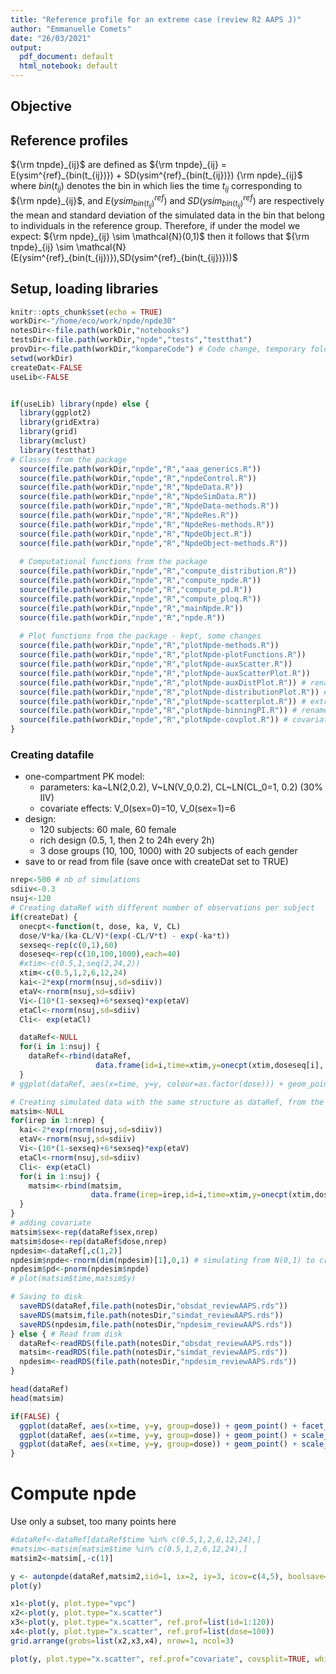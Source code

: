 ```yaml
---
title: "Reference profile for an extreme case (review R2 AAPS J)"
author: "Emmanuelle Comets"
date: "26/03/2021"
output:
  pdf_document: default
  html_notebook: default
---
```


## Objective

## Reference profiles

${\rm tnpde}_{ij}$ are defined as
${\rm tnpde}_{ij} = E(ysim^{ref}_{bin(t_{ij})}) + SD(ysim^{ref}_{bin(t_{ij})}) {\rm npde}_{ij}$
where $bin(t_{ij})$ denotes the bin in which lies the time $t_{ij}$ corresponding to ${\rm npde}_{ij}$, and $E(ysim^{ref}_{bin(t_{ij})})$ and $SD(ysim^{ref}_{bin(t_{ij})})$ are respectively the mean and standard deviation of the simulated data in the bin that belong to individuals in the reference group. Therefore, if under the model we expect:
${\rm npde}_{ij} \sim \mathcal{N}(0,1)$
then it follows that
${\rm tnpde}_{ij} \sim \mathcal{N}(E(ysim^{ref}_{bin(t_{ij})}),SD(ysim^{ref}_{bin(t_{ij})}))$


## Setup, loading libraries

```r
knitr::opts_chunk$set(echo = TRUE)
workDir<-"/home/eco/work/npde/npde30"
notesDir<-file.path(workDir,"notebooks")
testsDir<-file.path(workDir,"npde","tests","testthat")
provDir<-file.path(workDir,"kompareCode") # Code change, temporary folder and files (Eco)
setwd(workDir)
createDat<-FALSE
useLib<-FALSE


if(useLib) library(npde) else {
  library(ggplot2)
  library(gridExtra)
  library(grid)
  library(mclust)
  library(testthat)
# Classes from the package
  source(file.path(workDir,"npde","R","aaa_generics.R"))
  source(file.path(workDir,"npde","R","npdeControl.R"))
  source(file.path(workDir,"npde","R","NpdeData.R"))
  source(file.path(workDir,"npde","R","NpdeSimData.R"))
  source(file.path(workDir,"npde","R","NpdeData-methods.R"))
  source(file.path(workDir,"npde","R","NpdeRes.R"))
  source(file.path(workDir,"npde","R","NpdeRes-methods.R"))
  source(file.path(workDir,"npde","R","NpdeObject.R"))
  source(file.path(workDir,"npde","R","NpdeObject-methods.R"))
  
  # Computational functions from the package
  source(file.path(workDir,"npde","R","compute_distribution.R"))
  source(file.path(workDir,"npde","R","compute_npde.R"))
  source(file.path(workDir,"npde","R","compute_pd.R"))
  source(file.path(workDir,"npde","R","compute_ploq.R"))
  source(file.path(workDir,"npde","R","mainNpde.R"))
  source(file.path(workDir,"npde","R","npde.R"))
  
  # Plot functions from the package - kept, some changes
  source(file.path(workDir,"npde","R","plotNpde-methods.R"))
  source(file.path(workDir,"npde","R","plotNpde-plotFunctions.R"))
  source(file.path(workDir,"npde","R","plotNpde-auxScatter.R")) 
  source(file.path(workDir,"npde","R","plotNpde-auxScatterPlot.R")) 
  source(file.path(workDir,"npde","R","plotNpde-auxDistPlot.R")) # renamed from plotNpde-unitFunctionsAux.R
  source(file.path(workDir,"npde","R","plotNpde-distributionPlot.R")) # extracted "main" for distribution plots from plotNpde-plotFunctions.R
  source(file.path(workDir,"npde","R","plotNpde-scatterplot.R")) # extracted "main" for scatter plots f
  source(file.path(workDir,"npde","R","plotNpde-binningPI.R")) # renamed from plotNpde-unitFunctionsPI.R
  source(file.path(workDir,"npde","R","plotNpde-covplot.R")) # covariate plots as boxplots
}
```


### Creating datafile

- one-compartment PK model:
  - parameters: ka~LN(2,0.2), V~LN(V_0,0.2), CL~LN(CL_0=1, 0.2) (30% IIV)
  - covariate effects: V_0(sex=0)=10, V_0(sex=1)=6
- design:
  - 120 subjects: 60 male, 60 female
  - rich design (0.5, 1, then 2 to 24h every 2h)
  - 3 dose groups (10, 100, 1000) with 20 subjects of each gender
- save to or read from file (save once with createDat set to TRUE)

```r
nrep<-500 # nb of simulations
sdiiv<-0.3
nsuj<-120
# Creating dataRef with different number of observations per subject
if(createDat) {
  onecpt<-function(t, dose, ka, V, CL)
  dose/V*ka/(ka-CL/V)*(exp(-CL/V*t) - exp(-ka*t))
  sexseq<-rep(c(0,1),60)
  doseseq<-rep(c(10,100,1000),each=40)
  #xtim<-c(0.5,1,seq(2,24,2))
  xtim<-c(0.5,1,2,6,12,24)
  kai<-2*exp(rnorm(nsuj,sd=sdiiv))
  etaV<-rnorm(nsuj,sd=sdiiv)
  Vi<-(10*(1-sexseq)+6*sexseq)*exp(etaV)
  etaCl<-rnorm(nsuj,sd=sdiiv)
  Cli<- exp(etaCl)

  dataRef<-NULL
  for(i in 1:nsuj) {
    dataRef<-rbind(dataRef,
                   data.frame(id=i,time=xtim,y=onecpt(xtim,doseseq[i], kai[i], Vi[i], Cli[i]),sex=sexseq[i], dose=doseseq[i]))
  }
# ggplot(dataRef, aes(x=time, y=y, colour=as.factor(dose))) + geom_point()

# Creating simulated data with the same structure as dataRef, from the same model
matsim<-NULL
for(irep in 1:nrep) {
  kai<-2*exp(rnorm(nsuj,sd=sdiiv))
  etaV<-rnorm(nsuj,sd=sdiiv)
  Vi<-(10*(1-sexseq)+6*sexseq)*exp(etaV)
  etaCl<-rnorm(nsuj,sd=sdiiv)
  Cli<- exp(etaCl)
  for(i in 1:nsuj) {
    matsim<-rbind(matsim,
                  data.frame(irep=irep,id=i,time=xtim,y=onecpt(xtim,doseseq[i], kai[i], Vi[i], Cli[i])))
  }
}
# adding covariate
matsim$sex<-rep(dataRef$sex,nrep)
matsim$dose<-rep(dataRef$dose,nrep)
npdesim<-dataRef[,c(1,2)]
npdesim$npde<-rnorm(dim(npdesim)[1],0,1) # simulating from N(0,1) to create npde
npdesim$pd<-pnorm(npdesim$npde)
# plot(matsim$time,matsim$y)

# Saving to disk
  saveRDS(dataRef,file.path(notesDir,"obsdat_reviewAAPS.rds"))
  saveRDS(matsim,file.path(notesDir,"simdat_reviewAAPS.rds"))
  saveRDS(npdesim,file.path(notesDir,"npdesim_reviewAAPS.rds"))
} else { # Read from disk
  dataRef<-readRDS(file.path(notesDir,"obsdat_reviewAAPS.rds"))
  matsim<-readRDS(file.path(notesDir,"simdat_reviewAAPS.rds"))
  npdesim<-readRDS(file.path(notesDir,"npdesim_reviewAAPS.rds"))
}

head(dataRef)
head(matsim)

if(FALSE) {
  ggplot(dataRef, aes(x=time, y=y, group=dose)) + geom_point() + facet_wrap(.~dose)
  ggplot(dataRef, aes(x=time, y=y, group=dose)) + geom_point() + scale_y_continuous( "my-ylab", limits = NULL) + facet_wrap(.~dose, scales="free_y")
  ggplot(dataRef, aes(x=time, y=y, group=dose)) + geom_point() + scale_y_continuous( "my-ylab", limits = NULL) + coord_cartesian(xlim=c(0,20), ylim=NULL) + facet_wrap(.~dose, scales="free_y")
}
```

# Compute npde

Use only a subset, too many points here

```r

#dataRef<-dataRef[dataRef$time %in% c(0.5,1,2,6,12,24),]
#matsim<-matsim[matsim$time %in% c(0.5,1,2,6,12,24),]
matsim2<-matsim[,-c(1)]

y <- autonpde(dataRef,matsim2,iid=1, ix=2, iy=3, icov=c(4,5), boolsave=FALSE, units=list(x="h",y="mg/L",covariates=c("-","mg")))
plot(y)

x1<-plot(y, plot.type="vpc")
x2<-plot(y, plot.type="x.scatter")
x3<-plot(y, plot.type="x.scatter", ref.prof=list(id=1:120))
x4<-plot(y, plot.type="x.scatter", ref.prof=list(dose=100))
grid.arrange(grobs=list(x2,x3,x4), nrow=1, ncol=3)

plot(y, plot.type="x.scatter", ref.prof="covariate", covsplit=TRUE, which.cov=c("dose"), scales='free_y')

```

